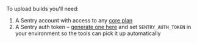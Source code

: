 To upload builds you'll need:

1. A Sentry account with access to any [core plan](https://sentry.io/pricing/)
2. A Sentry auth token – [generate one here](https://sentry.sentry.io/settings/auth-tokens/) and set `SENTRY_AUTH_TOKEN` in your environment so the tools can pick it up automatically
